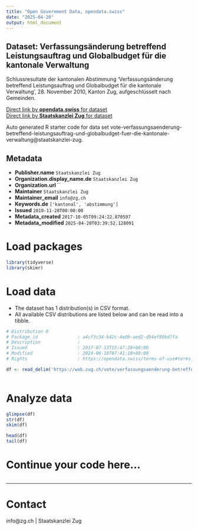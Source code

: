 ```yaml
---
title: "Open Government Data, opendata.swiss"
date: "2025-04-20"
output: html_document
---
```


## Dataset: Verfassungsänderung betreffend Leistungsauftrag und Globalbudget für die kantonale Verwaltung

Schlussresultate der kantonalen Abstimmung 'Verfassungsänderung betreffend Leistungsauftrag und Globalbudget für die kantonale Verwaltung', 28. November 2010, Kanton Zug, aufgeschlüsselt nach Gemeinden.

[Direct link by **opendata.swiss** for dataset](https://opendata.swiss/de/dataset/verfassungsanderung-betreffend-leistungsauftrag-und-globalbudget-fur-die-kantonale-verwaltung)<br>
[Direct link by **Staatskanzlei Zug** for dataset](https://wab.zug.ch/vote/verfassungsaenderung-betreffend-leistungsauftrag-und-globalbudget-fuer-die-kantonale-verwaltung/data)

Auto generated R starter code for data set vote-verfassungsaenderung-betreffend-leistungsauftrag-und-globalbudget-fuer-die-kantonale-verwaltung@staatskanzlei-zug.

## Metadata

- **Publisher.name** `Staatskanzlei Zug`
- **Organization.display_name.de** `Staatskanzlei Zug`
- **Organization.url** ``
- **Maintainer** `Staatskanzlei Zug`
- **Maintainer_email** `info@zg.ch`
- **Keywords.de** `['kantonal', 'abstimmung']`
- **Issued** `2010-11-28T00:00:00`
- **Metadata_created** `2017-10-05T09:24:22.870597`
- **Metadata_modified** `2025-04-20T03:39:52.128091`


# Load packages

```r

library(tidyverse)
library(skimr)

```

# Load data

-   The dataset has 1 distribution(s) in CSV format.
-   All available CSV distributions are listed below and can be read into a tibble.

```r

# Distribution 0
# Package_id               : a4cf3c34-b42c-4e0b-aed2-d94ef89bd7fa
# Description              : 
# Issued                   : 2017-07-13T15:47:28+00:00
# Modified                 : 2024-06-18T07:41:18+00:00
# Rights                   : https://opendata.swiss/terms-of-use#terms_by

df <- read_delim('https://wab.zug.ch/vote/verfassungsaenderung-betreffend-leistungsauftrag-und-globalbudget-fuer-die-kantonale-verwaltung/data-csv')



```

# Analyze data

```r

glimpse(df)
str(df)
skim(df)

head(df)
tail(df)

```

# Continue your code here...

```r

```

------------------------------------------------------------------------

# Contact

info@zg.ch | Staatskanzlei Zug
